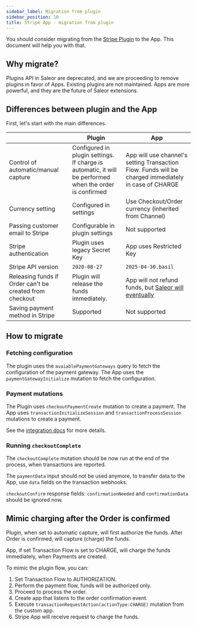 ```yaml
---
sidebar_label: Migration from plugin
sidebar_position: 10
title: Stripe App - migration from plugin
---
```


You should consider migrating from the [Stripe Plugin](../../legacy-plugins/stripe) to the App. This document will help you with that.

## Why migrate?

Plugins API in Saleor are deprecated, and we are proceeding to remove plugins in favor of Apps. Existing plugins are not maintained.
Apps are more powerful, and they are the future of Saleor extensions.


## Differences between plugin and the App

First, let's start with the main differences.

|                                                         | Plugin                                                                                                      | App                                                                                                                          |
|---------------------------------------------------------|-------------------------------------------------------------------------------------------------------------|------------------------------------------------------------------------------------------------------------------------------|
| Control of automatic/manual capture                     | Configured in plugin settings.<br/>If charge is automatic, it will be performed when the order is confirmed | App will use channel's setting Transaction Flow. Funds will be charged immediately in case of CHARGE                         |
| Currency setting                                        | Configured in settings                                                                                      | Use Checkout/Order currency (inherited from Channel)                                                                         |
| Passing customer email to Stripe                        | Configurable in plugin settings                                                                             | Not supported                                                                                                                |
| Stripe authentication                                   | Plugin uses legacy Secret Key                                                                               | App uses Restricted Key                                                                                                      |
| Stripe API version                                      | `2020-08-27`                                                                                                | `2025-04-30.basil`                                                                                                           |
| Releasing funds if Order can't be created from checkout | Plugin will release the funds immediately.                                                                  | App will not refund funds, but [Saleor will eventually](../../../checkout/lifecycle#releasing-funds-for-abandoned-checkouts) |
| Saving payment method in Stripe                         | Supported                                                                                                   | Not supported                                                                                                                |


## How to migrate

### Fetching configuration

The plugin uses the `avaiablePaymentGateways` query to fetch the configuration of the payment gateway. The App uses the `paymentGatewayInitialize` mutation to fetch the configuration.

### Payment mutations

The Plugin uses `checkoutPaymentCreate` mutation to create a payment. The App uses `transactionInitializeSession` and `transactionProcessSession` mutations to create a payment.

See the [integration docs](./storefront-integration) for more details.

### Running `checkoutComplete`

The `checkoutComplete` mutation should be now run at the end of the process, when transactions are reported.

The `paymentData` input should not be used anymore, to transfer data to the App, use `data` fields on the transaction webhooks.

`checkoutConfirm` response fields: `confirmationNeeded` and `confirmationData` should be ignored now.




## Mimic charging after the Order is confirmed

Plugin, when set to automatic capture, will first authorize the funds. After Order is confirmed, will capture (charge) the funds.

App, if set Transaction Flow is set to CHARGE, will charge the funds immediately, when Payments are created.

To mimic the plugin flow, you can:
1. Set Transaction Flow to AUTHORIZATION.
2. Perform the payment flow, funds will be authorized only.
3. Proceed to process the order.
4. Create app that listens to the order confirmation event.
5. Execute `transactionRequestAction(actionType:CHARGE)` mutation from the custom app.
6. Stripe App will receive request to charge the funds.
